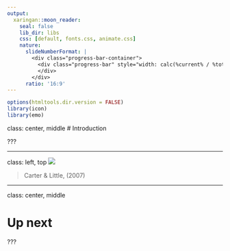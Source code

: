 ```yaml
---
output:
  xaringan::moon_reader:
    seal: false
    lib_dir: libs
    css: [default, fonts.css, animate.css]
    nature:
      slideNumberFormat: |
        <div class="progress-bar-container">
          <div class="progress-bar" style="width: calc(%current% / %total% * 100%);">
          </div>
        </div>
      ratio: '16:9'
---
```


```r
options(htmltools.dir.version = FALSE)
library(icon)
library(emo)
```

class: center, middle
# Introduction

???



---

class: left, top
<img src="carter.png">

>Carter & Little, (2007)

---

class: center, middle

# Up next


???




